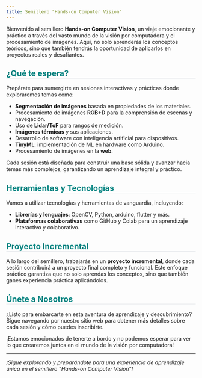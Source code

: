 ```yaml
---
title: Semillero "Hands-on Computer Vision"
---
```

<style>* {overflow: visible;}     h2{
        border-bottom: 1px solid #dee2e6 !important;
        color: #00827f;
    }
    h1{
        margin: auto;
        text-align:center;
    }
    </style>
Bienvenido al semillero **Hands-on Computer Vision**, un viaje emocionante y práctico a través del vasto mundo de la visión por computadora y el procesamiento de imágenes. Aquí, no solo aprenderás los conceptos teóricos, sino que también tendrás la oportunidad de aplicarlos en proyectos reales y desafiantes. 

## ¿Qué te espera?

Prepárate para sumergirte en sesiones interactivas y prácticas donde exploraremos temas como:

- **Segmentación de imágenes** basada en propiedades de los materiales.
- Procesamiento de imágenes **RGB+D** para la comprensión de escenas y navegación.
- Uso de **Lidar/ToF** para rangos de medición.
- **Imágenes térmicas** y sus aplicaciones.
- Desarrollo de software con inteligencia artificial para dispositivos.
- **TinyML**: implementación de ML en hardware como Arduino.
- Procesamiento de imágenes en la **web**.

Cada sesión está diseñada para construir una base sólida y avanzar hacia temas más complejos, garantizando un aprendizaje integral y práctico.

## Herramientas y Tecnologías

Vamos a utilizar tecnologías y herramientas de vanguardia, incluyendo:

- **Librerías y lenguajes**: OpenCV, Python, arduino, flutter y más.
- **Plataformas colaborativas** como GitHub y Colab para un aprendizaje interactivo y colaborativo.

## Proyecto Incremental

A lo largo del semillero, trabajarás en un **proyecto incremental**, donde cada sesión contribuirá a un proyecto final completo y funcional. Este enfoque práctico garantiza que no solo aprendas los conceptos, sino que también ganes experiencia práctica aplicándolos.

## Únete a Nosotros

¿Listo para embarcarte en esta aventura de aprendizaje y descubrimiento? Sigue navegando por nuestro sitio web para obtener más detalles sobre cada sesión y cómo puedes inscribirte.

¡Estamos emocionados de tenerte a bordo y no podemos esperar para ver lo que crearemos juntos en el mundo de la visión por computadora!

---

_¡Sigue explorando y preparándote para una experiencia de aprendizaje única en el semillero "Hands-on Computer Vision"!_

